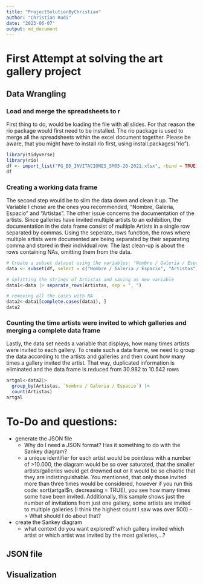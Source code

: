```yaml
---
title: "ProjectSolutionByChristian"
author: "Christian Rudi"
date: "2023-06-07"
output: md_document
---
```


# First Attempt at solving the art gallery project

## Data Wrangling

### Load and merge the spreadsheets to r

First thing to do, would be loading the file with all slides. For that reason the rio package would first need to be installed. The rio package is used to merge all the spreadsheets within the excel document together. Please be aware, that you might have to install rio first, using install.packages("rio").

```r
library(tidyverse)
library(rio)
df <- import_list("PG_BD_INVITACIONES_SM05-20-2021.xlsx", rbind = TRUE)
df
```

### Creating a working data frame

The second step would be to slim the data down and clean it up. The Variable I chose are the ones you recommended, "Nombre, Galeria, Espacio" and "Artistas". The other issue concerns the documentation of the artists. Since galleries have invited multiple artists to an exhibition, the documentation in the data frame consist of multiple Artists in a single row separated by commas. Using the seperate_rows function, the rows where multiple artists were documented are being separated by their separating comma and stored in their individual row. The last clean-up is about the rows containing NAs, omitting them from the data.

```r
# Create a subset dataset using the variables: "Nombre / Galeria / Espacio", "Artistas", 
data <- subset(df, select = c("Nombre / Galeria / Espacio", "Artistas"))

# splitting the strings of Artistas and saving as new variable
data1<-data |> separate_rows(Artistas, sep = ", ")

# removing all the cases with NA
data2<-data1[complete.cases(data1), ]
data2
```

### Counting the time artists were invited to which galleries and merging a complete data frame

Lastly, the data set needs a variable that displays, how many times artists were invited to each gallery. To create such a data frame, we need to group the data according to the artists and galleries and then count how many times a gallery invited the artist. That way, duplicated information is eliminated and the data frame is reduced from 30.982 to 10.542 rows

```r
artgal<-data2|>
  group_by(Artistas, `Nombre / Galeria / Espacio`) |>
  count(Artistas)
artgal

```

# To-Do and questions:

-   generate the JSON file
    -   Why do I need a JSON format? Has it something to do with the Sankey diagram?
    -   a unique identifier for each artist would be pointless with a number of \>10.000, the diagram would be so over saturated, that the smaller artists/galleries would get drowned out or it would be so chaotic that they are indistinguishable. You mentioned, that only those invited more than three times would be considered, however if you run this code: sort(artgal\$n, decreasing = TRUE), you see how many times some have been invited. Additionally, this sample shows just the number of invitations from just one gallery, some artists are invited to multiple galleries (I think the highest count I saw was over 500) --\> What should I do about that?
-   create the Sankey diagram
    -   what context do you want explored? which gallery invited which artist or which artist was invited by the most galleries,...?

## JSON file

## Visualization
